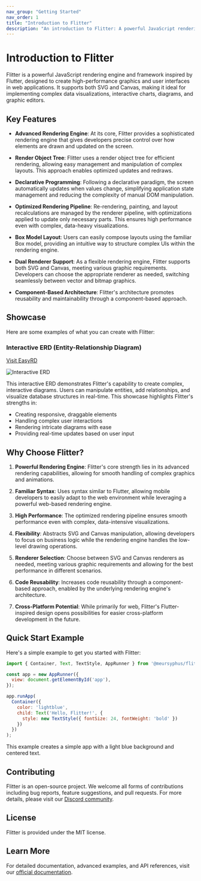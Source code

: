 ```yaml
---
nav_group: "Getting Started"
nav_order: 1
title: "Introduction to Flitter"
description: "An introduction to Flitter: A powerful JavaScript rendering engine and framework for creating high-performance graphics and user interfaces"
---
```


# Introduction to Flitter

Flitter is a powerful JavaScript rendering engine and framework inspired by Flutter, designed to create high-performance graphics and user interfaces in web applications. It supports both SVG and Canvas, making it ideal for implementing complex data visualizations, interactive charts, diagrams, and graphic editors.

## Key Features

- **Advanced Rendering Engine**: At its core, Flitter provides a sophisticated rendering engine that gives developers precise control over how elements are drawn and updated on the screen.

- **Render Object Tree**: Flitter uses a render object tree for efficient rendering, allowing easy management and manipulation of complex layouts. This approach enables optimized updates and redraws.

- **Declarative Programming**: Following a declarative paradigm, the screen automatically updates when values change, simplifying application state management and reducing the complexity of manual DOM manipulation.

- **Optimized Rendering Pipeline**: Re-rendering, painting, and layout recalculations are managed by the renderer pipeline, with optimizations applied to update only necessary parts. This ensures high performance even with complex, data-heavy visualizations.

- **Box Model Layout**: Users can easily compose layouts using the familiar Box model, providing an intuitive way to structure complex UIs within the rendering engine.

- **Dual Renderer Support**: As a flexible rendering engine, Flitter supports both SVG and Canvas, meeting various graphic requirements. Developers can choose the appropriate renderer as needed, switching seamlessly between vector and bitmap graphics.

- **Component-Based Architecture**: Flitter's architecture promotes reusability and maintainability through a component-based approach.

## Showcase

Here are some examples of what you can create with Flitter:

### Interactive ERD (Entity-Relationship Diagram)

[Visit EasyRD](https://easyrd.dev)

![Interactive ERD](https://flitter.dev/home/easyrd.jpg)

This interactive ERD demonstrates Flitter's capability to create complex, interactive diagrams. Users can manipulate entities, add relationships, and visualize database structures in real-time. This showcase highlights Flitter's strengths in:

- Creating responsive, draggable elements
- Handling complex user interactions
- Rendering intricate diagrams with ease
- Providing real-time updates based on user input

## Why Choose Flitter?

1. **Powerful Rendering Engine**: Flitter's core strength lies in its advanced rendering capabilities, allowing for smooth handling of complex graphics and animations.

2. **Familiar Syntax**: Uses syntax similar to Flutter, allowing mobile developers to easily adapt to the web environment while leveraging a powerful web-based rendering engine.

3. **High Performance**: The optimized rendering pipeline ensures smooth performance even with complex, data-intensive visualizations.

4. **Flexibility**: Abstracts SVG and Canvas manipulation, allowing developers to focus on business logic while the rendering engine handles the low-level drawing operations.

5. **Renderer Selection**: Choose between SVG and Canvas renderers as needed, meeting various graphic requirements and allowing for the best performance in different scenarios.

6. **Code Reusability**: Increases code reusability through a component-based approach, enabled by the underlying rendering engine's architecture.

7. **Cross-Platform Potential**: While primarily for web, Flitter's Flutter-inspired design opens possibilities for easier cross-platform development in the future.

## Quick Start Example

Here's a simple example to get you started with Flitter:

```javascript
import { Container, Text, TextStyle, AppRunner } from '@meursyphus/flitter';

const app = new AppRunner({
  view: document.getElementById('app'),
});

app.runApp(
  Container({
    color: 'lightblue',
    child: Text('Hello, Flitter!', {
      style: new TextStyle({ fontSize: 24, fontWeight: 'bold' })
    })
  })
);
```

This example creates a simple app with a light blue background and centered text.

## Contributing

Flitter is an open-source project. We welcome all forms of contributions including bug reports, feature suggestions, and pull requests. For more details, please visit our [Discord community](https://discord.gg/kUZp4SaHzF).

## License

Flitter is provided under the MIT license.

## Learn More

For detailed documentation, advanced examples, and API references, visit our [official documentation](https://flitter.dev/docs).